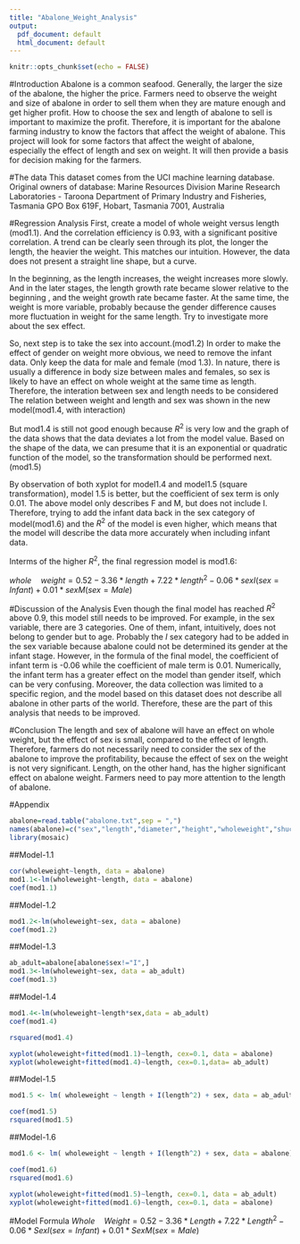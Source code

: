 ```yaml
---
title: "Abalone_Weight_Analysis"
output:
  pdf_document: default
  html_document: default
---
```


```r
knitr::opts_chunk$set(echo = FALSE)
```



#Introduction
Abalone is a common seafood. Generally, the larger the size of the abalone, the higher the price. Farmers need to observe the weight and size of abalone in order to sell them when they are mature enough and get higher profit. How to choose the sex and length of abalone to sell is important to maximize the profit. Therefore, it is important for the abalone farming industry to know the factors that affect the weight of abalone. This project will look for some factors that affect the weight of abalone, especially the effect of length and sex on weight. It will then provide a basis for decision making for the farmers.

#The data
This dataset comes from the UCI machine learning database.
Original owners of database:
	Marine Resources Division
	Marine Research Laboratories - Taroona
	Department of Primary Industry and Fisheries, Tasmania
	GPO Box 619F, Hobart, Tasmania 7001, Australia

#Regression Analysis
First, create a model of whole weight versus length (mod1.1). And the correlation efficiency is 0.93, with a significant positive correlation. A trend can be clearly seen through its plot, the longer the length, the heavier the weight. This matches our intuition. However, the data does not present a straight line shape, but a curve.

In the beginning, as the length increases, the weight increases more slowly. And in the later stages, the length growth rate became slower relative to the beginning , and the weight growth rate became faster. At the same time, the weight is more variable, probably because the gender difference causes more fluctuation in weight for the same length. Try to investigate more about the sex effect.

So, next step is to take the sex into account.(mod1.2)
In order to make the effect of gender on weight more obvious, we need to remove the infant data. Only keep the data for male and female (mod 1.3).
In nature, there is usually a difference in body size between males and females, so sex is likely to have an effect on whole weight at the same time as length. Therefore, the interation between sex and length needs to be considered
The relation between weight and length and sex was shown in the new model(mod1.4, with interaction)

But mod1.4 is still not good enough because $R^2$ is very low and the graph of the data shows that the data deviates a lot from the model value. Based on the shape of the data, we can presume that it is an exponential or quadratic function of the model, so the transformation should be performed next.(mod1.5)

By observation of both xyplot for model1.4 and model1.5 (square transformation), model 1.5 is better, but the coefficient of sex term is only 0.01.
The above model only describes F and M, but does not include I. Therefore, trying to add the infant data back in the sex category of model(mod1.6) and the $R^2$ of the model is even higher, which means that the model will describe the data more accurately when including infant data.

Interms of the higher  $R^2$, the final regression model is mod1.6:

$whole \quad weight = 0.52-3.36*length+7.22*length^2-0.06*sexI(sex=Infant) +0.01*sexM(sex =Male)$

#Discussion of the Analysis
Even though the final model has reached $R^2$ above 0.9, this model still needs to be improved. For example, in the sex variable, there are 3 categories. One of them, infant, intuitively, does not belong to gender but to age. Probably the $I$ sex category had to be added in the sex variable because abalone could not be determined its gender at the infant stage. However, in the formula of the final model, the coefficient of infant term is -0.06 while the coefficient of male term is 0.01. Numerically, the infant term has a greater effect on the model than gender itself, which can be very confusing.
Moreover, the data collection was limited to a specific region, and the model based on this dataset does not describe all abalone in other parts of the world.  Therefore, these are the part of this analysis that needs to be improved.

#Conclusion
The length and sex of abalone will have an effect on whole weight, but the effect of sex is small, compared to the effect of length. Therefore, farmers do not necessarily need to consider the sex of the abalone to improve the profitability, because the effect of sex on the weight is not very significant. Length, on the other hand, has the higher significant effect on abalone weight. Farmers need to pay more attention to the length of abalone.

#Appendix 


```r
abalone=read.table("abalone.txt",sep = ",")
names(abalone)=c("sex","length","diameter","height","wholeweight","shuckedwt","viscerawt","shellwt","rings")
library(mosaic)
```

##Model-1.1
```r
cor(wholeweight~length, data = abalone)
mod1.1<-lm(wholeweight~length, data = abalone)
coef(mod1.1)

```

##Model-1.2
```r
mod1.2<-lm(wholeweight~sex, data = abalone)
coef(mod1.2)
```

##Model-1.3
```r
ab_adult=abalone[abalone$sex!="I",]
mod1.3<-lm(wholeweight~sex, data = ab_adult)
coef(mod1.3)
```

##Model-1.4
```r
mod1.4<-lm(wholeweight~length*sex,data = ab_adult)
coef(mod1.4)

rsquared(mod1.4)
```

```r
xyplot(wholeweight+fitted(mod1.1)~length, cex=0.1, data = abalone)
xyplot(wholeweight+fitted(mod1.4)~length, cex=0.1,data= ab_adult)
```

##Model-1.5
```r
mod1.5 <- lm( wholeweight ~ length + I(length^2) + sex, data = ab_adult)

coef(mod1.5)
rsquared(mod1.5)
```

##Model-1.6
```r
mod1.6 <- lm( wholeweight ~ length + I(length^2) + sex, data = abalone)

coef(mod1.6)
rsquared(mod1.6)
```

```r
xyplot(wholeweight+fitted(mod1.5)~length, cex=0.1, data = ab_adult)
xyplot(wholeweight+fitted(mod1.6)~length, cex=0.1, data = abalone)
```

#Model Formula
$Whole \quad Weight = 0.52-3.36*Length+7.22*Length^2-0.06*SexI(sex=Infant) +0.01*SexM(sex =Male)$